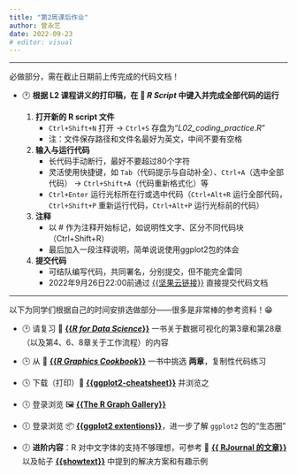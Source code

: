 ```yaml
---
title: "第2周课后作业"
author: 曾永艺
date: 2022-09-23
# editor: visual
---
```


<hr>
:::{.callout-note}
必做部分，需在截止日期前上传完成的代码文档！
:::

- 🕐 **根据 L2 课程讲义的打印稿，在 📑 _R Script_ 中键入并完成全部代码的运行**

  1. **打开新的 R script 文件**
     - `Ctrl+Shift+N` 打开 -&gt; `Ctrl+S` 存盘为“_L02_coding_practice.R_”
     - 注：文件保存路径和文件名最好为英文，中间不要有空格
  
  2. **输入与运行代码**
     - 长代码手动断行，最好不要超过80个字符
     - 灵活使用快捷键，如 `Tab`（代码提示与自动补全）、`Ctrl+A`（选中全部代码） -&gt; `Ctrl+Shift+A`（代码重新格式化）等
     - `Ctrl+Enter` 运行光标所在行或选中代码（`Ctrl+Alt+R` 运行全部代码，`Ctrl+Shift+P` 重新运行代码，`Ctrl+Alt+P` 运行光标前的代码）

  3. **注释**
     - 以 # 作为注释开始标记，如说明性文字、区分不同代码块（Ctrl+Shift+R）
     - 最后加入一段注释说明，简单说说使用ggplot2包的体会

  4. **提交代码**
     - 可结队编写代码，共同署名，分别提交，但不能完全雷同
     - 2022年9月26日22:00前通过 [{{坚果云链接}}](https://workspace.jianguoyun.com/inbox/collect/a06f3a70ea64480691024f239e216976/submitv2) 直接提交代码文档

<hr>
:::{.callout-note}
以下为同学们根据自己的时间安排选做部分——很多是非常棒的参考资料！😁
:::

- 🕑 请复习 📖 [**{{_R for Data Science_}}**](https://r4ds.had.co.nz/)  一书关于数据可视化的第3章和第28章（以及第4、6、8章关于工作流程）的内容

- 🕒 从 📖 [**{{_R Graphics Cookbook_}}**](https://r-graphics.org/) 一书中挑选 **两章**，复制性代码练习

- 🕓 下载（打印）📰 [**{{ggplot2-cheatsheet}}**](/slides/lec-02/docs/ggplot2-cheatsheet.pdf) 并浏览之

- 🕔 登录浏览 🖼 [**{{The R Graph Gallery}}**](https://www.r-graph-gallery.com/index.html)

- 🕕 登录浏览 📦 [**{{ggplot2 extentions}}**](https://exts.ggplot2.tidyverse.org/gallery/)，进一步了解 `ggplot2` 包的“生态圈”

- 🕖 **进阶内容**：R 对中文字体的支持不够理想，可参考 📝 [**{{ RJournal 的文章}}**](https://journal.r-project.org/archive/2015-1/qiu.pdf) 以及帖子 [**{{showtext}}**](https://cosx.org/2014/01/showtext-interesting-fonts-and-graphs) 中提到的解决方案和有趣示例

<br>

